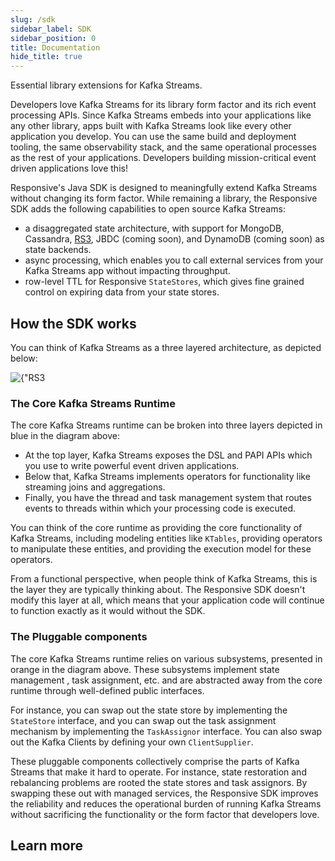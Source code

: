 ```yaml
---
slug: /sdk
sidebar_label: SDK
sidebar_position: 0
title: Documentation
hide_title: true
---
```



<div className={'flex flex-col text-center items-center text-4xl font-heading'}>
    Essential library extensions for Kafka Streams<span className={'text-orange-500'}>.</span>
</div>

Developers love Kafka Streams for its library form factor and its rich event processing APIs. Since Kafka Streams
embeds into your applications like any other library, apps built with Kafka Streams look like every other
application you develop. You can use the same build and deployment tooling, the same observability stack, and the same
operational processes as the rest of your applications. Developers building mission-critical event driven applications
love this!

Responsive's Java SDK is designed to meaningfully extend Kafka Streams without changing its form factor. While
remaining a library, the Responsive SDK adds the following capabilities to open source Kafka Streams:

* a disaggregated state architecture, with support for MongoDB, Cassandra, [RS3](/storage/rs3), JBDC (coming soon), and
DynamoDB (coming soon) as state backends.
* async processing, which enables you to call external services from your Kafka Streams app without impacting throughput.
* row-level TTL for Responsive `StateStores`, which gives fine grained control on expiring data from your state stores.

## How the SDK works

You can think of Kafka Streams as a three layered architecture, as depicted below:

<div className={'flex mb-4 mx-auto w-3/4'}>
    <img
        alt={"RS3 architecture"}
        src={require('/static/img/docs/java-sdk/kafka-stream-architecture.png').default}
    />
</div>

### The Core Kafka Streams Runtime

The core Kafka Streams runtime can be broken into three layers depicted in <span className='text-blue-600'>blue</span>
in the diagram above:

- At the top layer, Kafka Streams exposes the DSL and PAPI APIs which you use to write powerful event driven
applications.
- Below that, Kafka Streams implements operators for functionality like streaming joins and aggregations.
- Finally, you have the thread and task management system that routes events to threads within which your processing
code is executed.

You can think of the core runtime as providing the core functionality of Kafka Streams, including modeling entities
like `KTables`, providing operators to manipulate these entities, and providing the execution model for these operators.

From a functional perspective, when people think of Kafka Streams, this is the layer they are typically thinking about.
The Responsive SDK doesn't modify this layer at all, which means that your application code will continue to function
exactly as it would without the SDK.

### The Pluggable components

The core Kafka Streams runtime relies on various subsystems, presented in <span className="text-amber-600">orange</span>
in the diagram above. These subsystems implement state management , task assignment, etc. and are abstracted away
from the core runtime through
well-defined public interfaces.

For instance, you can swap out the state store by implementing the `StateStore` interface, and you can swap out the
task assignment mechanism by implementing the `TaskAssignor` interface. You can also swap out the Kafka Clients by
defining your own `ClientSupplier`.

These pluggable components collectively comprise the parts of Kafka Streams that make it hard to operate. For instance,
state restoration and rebalancing problems are rooted the state stores and task assignors. By swapping these out with
managed services, the Responsive SDK improves the reliability and reduces the operational burden of running Kafka Streams
without sacrificing the functionality or the form factor that developers love.

## Learn more

<DocCardList />